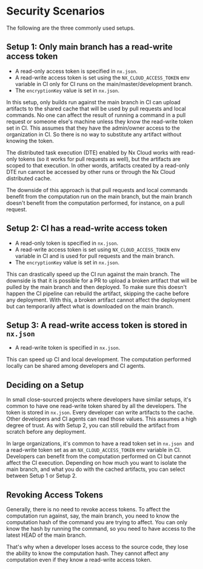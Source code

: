 # Security Scenarios

The following are the three commonly used setups.

## Setup 1: Only main branch has a read-write access token

- A read-only access token is specified in `nx.json`.
- A read-write access token is set using the `NX_CLOUD_ACCESS_TOKEN` env variable in CI only for CI runs on the main/master/development branch.
- The `encryptionKey` value is set in `nx.json`.

In this setup, only builds run against the main branch in CI can upload artifacts to the shared cache that will be used by pull requests and local commands. No one can affect the result of running a command in a pull request or someone else's machine unless they know the read-write token set in CI. This assumes that they have the admin/owner access to the organization in CI. So there is no way to substitute any artifact without knowing the token.

The distributed task execution (DTE) enabled by Nx Cloud works with read-only tokens (so it works for pull requests as well), but the artifacts are scoped to that execution. In other words, artifacts created by a read-only DTE run cannot be accessed by other runs or through the Nx Cloud distributed cache.

The downside of this approach is that pull requests and local commands benefit from the computation run on the main branch, but the main branch doesn't benefit from the computation performed, for instance, on a pull request.

## Setup 2: CI has a read-write access token

- A read-only token is specified in `nx.json`.
- A read-write access token is set using `NX_CLOUD_ACCESS_TOKEN` env variable in CI and is used for pull requests and the main branch.
- The `encryptionKey` value is set in `nx.json`.

This can drastically speed up the CI run against the main branch. The downside is that it is possible for a PR to upload a broken artifact that will be pulled by the main branch and then deployed. To make sure this doesn't happen the CI pipeline can rebuild the artifact, skipping the cache before any deployment. With this, a broken artifact cannot affect the deployment but can temporarily affect what is downloaded on the main branch.

## Setup 3: A read-write access token is stored in `nx.json`

- A read-write token is specified in `nx.json`.

This can speed up CI and local development. The computation performed locally can be shared among developers and CI agents.

## Deciding on a Setup

In small close-sourced projects where developers have similar setups, it's common to have one read-write token shared by all the developers. The token is stored in `nx.json`. Every developer can write artifacts to the cache. Other developers and CI agents can read those values. This assumes a high degree of trust. As with Setup 2, you can still rebuild the artifact from scratch before any deployment.

In large organizations, it's common to have a read token set in `nx.json `and a read-write token set as an `NX_CLOUD_ACCESS_TOKEN` env variable in CI. Developers can benefit from the computation performed on CI but cannot affect the CI execution. Depending on how much you want to isolate the main branch, and what you do with the cached artifacts, you can select between Setup 1 or Setup 2.

## Revoking Access Tokens

Generally, there is no need to revoke access tokens. To affect the computation run against, say, the main branch, you need to know the computation hash of the command you are trying to affect. You can only know the hash by running the command, so you need to have access to the latest HEAD of the main branch.

That's why when a developer loses access to the source code, they lose the ability to know the computation hash. They cannot affect any computation even if they know a read-write access token.
